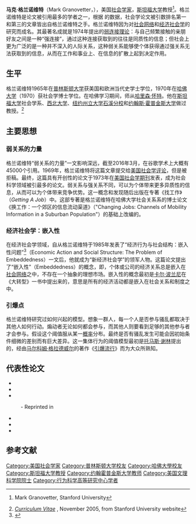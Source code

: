 '''马克·格兰诺维特'''（Mark Granovetter，{{bd|1943年|10月20日||}}），美国[[社会学家|社会学家]]，[[斯坦福大学|斯坦福大学]]教授<ref>{{cite web|url=http://www.stanford.edu/dept/soc/people/mgranovetter/ |title=Archived copy |accessdate=2007-11-06 |deadurl=yes |archiveurl=https://web.archive.org/web/20080429195957/http://www.stanford.edu/dept/soc/people/mgranovetter/ |archivedate=2008-04-29 |df= }}Mark Granovetter, Stanford University</ref>。格兰诺维特是论文被引用最多的学者之一，根据 {{link-en|Web of Science|Web of Science}} 的数据，社会学论文被引数排名第一和第三的文章皆出自格兰诺维特之手。格兰诺维特因为对[[社会网络|社会网络]]和[[经济社会学|经济社会学]]的研究而成名。其最著名成就是1974年提出的[[弱连接理论|弱连接理论]]：与自己频繁接触的亲朋好友之间是一种“强连接”，通过这种连接获取到的往往是同质性的信息；但社会上更为广泛的是一种并不深入的人际关系，这种弱关系能够使个体获得通过强关系无法获取到的信息，从而在工作和事业上、在信息的扩散上起到决定作用。

== 生平 ==
格兰诺维特1965年在[[普林斯顿大学|普林斯顿大学]]获美国和欧洲当代史学士学位，1970年在[[哈佛大学|哈佛大学]]（1970）获社会学博士学位。在哈佛学习期间，师从[[哈里森·怀特|哈里森·怀特]]。他在[[斯坦福大学|斯坦福大学]]社会学系、[[西北大学|西北大学]]、[[纽约州立大学石溪分校|纽约州立大学石溪分校]]和[[约翰斯·霍普金斯大学|约翰斯·霍普金斯大学]]做过教授。<ref>[http://www.stanford.edu/dept/soc/people/faculty/granovetter/resumark.doc ''Curriculum Vitae''] {{webarchive|url=https://web.archive.org/web/20060908040626/http://www.stanford.edu/dept/soc/people/faculty/granovetter/resumark.doc |date=2006-09-08 }}, November 2005, from Stanford University website</ref>

== 主要思想 ==

=== 弱关系的力量 ===

格兰诺维特“弱关系的力量”一文影响深远，截至2016年3月，在谷歌学术上大概有45000个引用。1969年，格兰诺维特将这篇文章提交给[[美国社会学评论|美国社会学评论]]，但是被拒稿。最终，这篇具有开创性的论文于1973年在[[美国社会学期刊|美国社会学期刊]]发表，成为社会科学领域被引最多的论文。弱关系与强关系不同，可以为个体带来更多异质性的信息，从而可以为个体带来竞争优势。这一概念和发现随后出版在专著《找工作》（''Getting A Job''）中。这部专著是格兰诺维特在哈佛大学社会关系系的博士论文《换工作：一个郊区的信息流动渠道》（"Changing Jobs: Channels of Mobility Information in a Suburban Population"）的基础上改编的。

=== 经济社会学：嵌入性 ===

在经济社会学领域，自从格兰诺维特于1985年发表了“经济行为与社会结构：嵌入性问题”<ref name="socweb">{{cite web|author1=格兰诺维特|title=经济行为与社会结构：嵌入性问题|url=http://www.sociologyol.org/yanjiubankuai/xueshuredian/xueshuredianer/xueshuredian2liebiao/2007-03-24/593.html|website=社会学视野网|accessdate=2018-02-04|archive-url=https://web.archive.org/web/20180205072438/http://www.sociologyol.org/yanjiubankuai/xueshuredian/xueshuredianer/xueshuredian2liebiao/2007-03-24/593.html#|archive-date=2018-02-05|dead-url=yes}}</ref>（Economic Action and Social Structure: The Problem of Embeddedness）一文后，他就成为“新经济社会学”的领军人物。这篇论文提出了“嵌入性”（Embeddedness）的概念，即，个体或公司的经济关系总是嵌入在[[社会网络|社会网络]]之中，不存在一个抽象的理想市场。嵌入性的概念最初是[[卡尔·波兰尼|卡尔·波兰尼]]在《大转型》一书中提出来的，意思是所有的经济活动都是嵌入在社会关系和制度之中。

=== 引爆点 ===

格兰诺维特研究过{{link-en|风潮|Fad}}如何兴起的模型。想象一群人，每一个人是否参与骚乱都取决于其他人如何行动。煽动者无论如何都会参与，而其他人则要看到足够的其他参与者才会参与。假设这个阈值服从某一[[概率|概率]]分布。最终是否有骚乱发生可能会因初始条件细微的差别而有巨大差异。这一集体行为的阈值模型最初是[[托马斯·克罗姆比·谢林|托马斯·谢林]]提出的，经由[[马尔科姆·格拉德威尔|马尔科姆·格拉德威尔]]的著作《[[引爆流行|引爆流行]]》而为大众所熟知。

==代表性论文==
* {{Cite book
  | title = Getting A Job: A Study of Contacts and Careers
  | publisher = Harvard University
  | place = Cambridge, Mass
  | year = 1974
  | isbn = 978-0-674-35416-6
   }}
* {{Cite journal | last1 = Granovetter | first1 = M. | title = Threshold Models of Collective Behavior | url = https://archive.org/details/sim_american-journal-of-sociology_1978-05_83_6/page/1420 | doi = 10.1086/226707 | journal = American Journal of Sociology | volume = 83 | issue = 6 | jstor= 2778111| pages = 1420–1443 | year = 1978 | pmid =  | pmc = }}
* {{Cite journal | last1 = Granovetter | first1 = M. | title = The Strength of Weak Ties: A Network Theory Revisited | journal = Sociological Theory | volume = 1 | doi = 10.2307/202051 | jstor = 202051| pages = 201–233 | year = 1983 | pmid =  | pmc = }}
: - Reprinted in {{Cite book
  | editor-last = Marsden
  | editor-first = Peter V.
  | editor2-last = Lin
  | editor2-first = Nan
  | title = Social Structure and Network Analysis
  | publisher = Sage
  | year = 1982
  | isbn = 978-0-8039-1888-7
   }}
* {{Cite journal | last1 = Granovetter | first1 = M. | title = Economic Action and Social Structure: The Problem of Embeddedness | url = https://archive.org/details/sim_american-journal-of-sociology_1985-11_91_3/page/481 | doi = 10.1086/228311 | jstor = 2780199| journal = American Journal of Sociology | volume = 91 | issue = 3 | pages = 481–510 | year = 1985 | pmid =  | pmc = }}
* {{Cite book
  | editor-last = Nohria
  | editor-first = Nitin
  | editor2-last = Eccles
  | editor2-first = Robert
  | contribution = Problems of Explanation in Economic Sociology
  | title = Networks and Organizations: Structure, Form, and Action
  | year = 1992
  | place = Boston, Mass
  | publisher = Harvard Business School
  | isbn = 978-0-87584-324-7
   }}
* {{Cite journal | last1 = Granovetter | first1 = M. | doi = 10.1257/0895330053147958 | title = The Impact of Social Structure on Economic Outcomes | url = https://archive.org/details/sim_journal-of-economic-perspectives_summer-2005_19_3/page/33 | journal = Journal of Economic Perspectives | volume = 19 | pages = 33–50 | year = 2005 | pmid =  | pmc = }}

== 参考文献 ==
{{reflist}}

{{Authority control}}
{{DEFAULTSORT:Granovetter, Mark}}
[[Category:美国社会学家|Category:美国社会学家]]
[[Category:普林斯顿大学校友|Category:普林斯顿大学校友]]
[[Category:哈佛大學校友|Category:哈佛大學校友]]
[[Category:斯坦福大学教授|Category:斯坦福大学教授]]
[[Category:约翰霍普金斯大学教师|Category:约翰霍普金斯大学教师]]
[[Category:美国文理科学院院士|Category:美国文理科学院院士]]
[[Category:行为科学高等研究中心学者|Category:行为科学高等研究中心学者]]